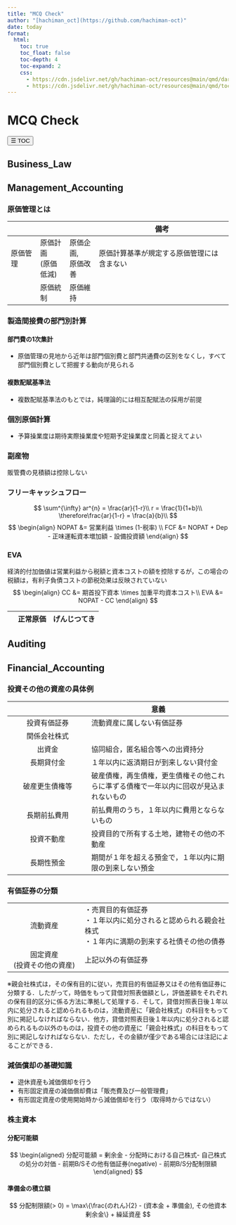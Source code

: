 ```yaml
---
title: "MCQ Check"
author: "[hachiman_oct](https://github.com/hachiman-oct)"
date: today
format:
  html:
    toc: true
    toc_float: false 
    toc-depth: 4
    toc-expand: 2
    css:  
      - https://cdn.jsdelivr.net/gh/hachiman-oct/resources@main/qmd/darkmode.css
      - https://cdn.jsdelivr.net/gh/hachiman-oct/resources@main/qmd/toc-right-toggle.css
---
```


# MCQ Check

```{=html}
<button id="toc-toggle">☰ TOC</button>
<script src="https://cdn.jsdelivr.net/gh/hachiman-oct/resources@main/qmd/toc-right-toggle.js"></script>
```

## Business_Law

## Management_Accounting

### 原価管理とは
|          |                    |                    | 備考 |
|----------|----------|----------|--------------------------------------------|
| 原価管理 | 原価計画<br>(原価低減) | 原価企画,<br>原価改善 | 原価計算基準が規定する原価管理には含まない |
|          | 原価統制           | 原価維持           ||

### 製造間接費の部門別計算
#### 部門費の1次集計
- 原価管理の見地から近年は部門個別費と部門共通費の区別をなくし，すべて部門個別費として把握する動向が見られる

#### 複数配賦基準法
- 複数配賦基準法のもとでは，純理論的には相互配賦法の採用が前提

### 個別原価計算
- 予算操業度は期待実際操業度や短期予定操業度と同義と捉えてよい

### 副産物
販管費の見積額は控除しない

### フリーキャッシュフロー
$$
\sum^{\infty} ar^{n} = \frac{ar}{1-r}\\
r = \frac{1}{1+b}\\
\therefore\frac{ar}{1-r} = \frac{a}{b}\\
$$
$$
\begin{align}
NOPAT &= 営業利益 \times (1-税率) \\
FCF &= NOPAT + Dep - 正味運転資本増加額 - 設備投資額
\end{align}
$$

### EVA
経済的付加価値は営業利益から税額と資本コストの額を控除するが，この場合の税額は，有利子負債コストの節税効果は反映されていない
$$
\begin{align}
CC &= 期首投下資本 \times 加重平均資本コスト\\
EVA &= NOPAT - CC
\end{align}
$$

||正常原価|げんじつてき|
|-|-|-|

## Auditing


## Financial_Accounting

### 投資その他の資産の具体例

|   | 意義 |
|:------------------------:|----------------------------------------------|
| 投資有価証券 | 流動資産に属しない有価証券 |
| 関係会社株式 |  |
| 出資金 | 協同組合，匿名組合等への出資持分 |
| 長期貸付金 | １年以内に返済期日が到来しない貸付金 |
| 破産更生債権等 | 破産債権，再生債権，更生債権その他これらに準ずる債権で一年以内に回収が見込まれないもの |
| 長期前払費用 | 前払費用のうち，１年以内に費用とならないもの |
| 投資不動産 | 投資目的で所有する土地，建物その他の不動産 |
| 長期性預金 | 期間が１年を超える預金で，１年以内に期限の到来しない預金 |

### 有価証券の分類

|  |  |
|:----------------------:|------------------------------------------------|
| 流動資産 | ・売買目的有価証券<br>・１年以内に処分されると認められる親会社株式<br>・１年内に満期の到来する社債その他の債券 |
| 固定資産<br>(投資その他の資産) | 上記以外の有価証券 |

※親会社株式は，その保有目的に従い，売買目的有価証券又はその他有価証券に分類する．したがって，時価をもって貸借対照表価額とし，評価差額をそれぞれの保有目的区分に係る方法に準拠して処理する．そして，貸借対照表日後１年以内に処分されると認められるものは，流動資産に「親会社株式」の科目をもって別に掲記しなければならない．他方，貸借対照表日後１年以内に処分されると認められるもの以外のものは，投資その他の資産に「親会社株式」の科目をもって別に掲記しなければならない．ただし，その金額が僅少である場合には注記によることができる．

### 減価償却の基礎知識

-   遊休資産も減価償却を行う
-   有形固定資産の減価償却費は「販売費及び一般管理費」
-   有形固定資産の使用開始時から減価償却を行う（取得時からではない）

### 株主資本

#### 分配可能額
$$
\begin{aligned}
分配可能額 = 剰余金 - 分配時における自己株式- 自己株式の処分の対価 - 前期B/Sその他有価証券(negative) - 前期B/S分配制限額
\end{aligned}
$$

#### 準備金の積立額

$$
分配制限額(> 0) = \max\{\frac{のれん}{2} - (資本金 + 準備金), その他資本剰余金\} + 繰延資産
$$